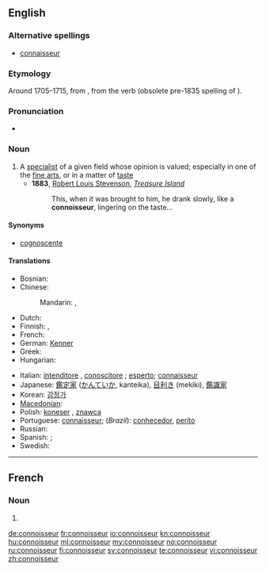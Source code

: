 ==English==

===Alternative spellings===
* [[connaisseur]]

===Etymology===
Around 1705–1715, from {{etyl|fr|en}} {{term|connoisseur|lang=fr}}, from the verb {{term|connoître|lang=fr}} (obsolete pre-1835 spelling of {{term|connaître|lang=fr||to know}}).

===Pronunciation===
* {{IPA|/ˌkɒnəˈsɜr/|/ˌkɒnəˈsʊər/}}

===Noun===
{{wikipedia}}
{{en-noun}}

# A [[specialist]] of a given field whose opinion is valued; especially in one of the [[fine arts]], or in a matter of [[taste]]
#* '''1883''', [[w:Robert Louis Stevenson|Robert Louis Stevenson]], ''[[w:Treasure Island|Treasure Island]]''
#*: This, when it was brought to him, he drank slowly, like a '''connoisseur''', lingering on the taste...

====Synonyms====
* [[cognoscente]]

====Translations====
{{trans-top|specialist whose opinion is valued}}
* Bosnian: {{t-|bs|znalac|m}}
* Chinese:
*: Mandarin: {{t|cmn|鑒定家|sc=Hani}}, {{t|cmn|鉴定家|tr=jiàndìngjiā|sc=Hani}}
* Dutch: {{t-|nl|kenner|m}}
* Finnish: {{t-|fi|tuntija}}, {{t|fi|erikoistuntija}}
* French: {{t+|fr|connaisseur|m}}
* German: [[Kenner]] {{m}}
* Greek: {{t+|el|ειδήμων|m|tr=eidímon}}
* Hungarian: {{t+|hu|műértő}}
{{trans-mid}}
* Italian: [[intenditore]] {{m}}, [[conoscitore]] {{m}}; [[esperto]]; [[connaisseur#Italian|connaisseur]] {{m}}
* Japanese: [[鑑定家]] ([[かんていか]], kanteika), [[目利き]] (mekiki), [[鑑識家]]
* Korean: [[감정가]]
* [[Macedonian]]: {{t|mk|познавач|m|tr=póznavač}}
* Polish: [[koneser]] {{m}}, [[znawca]] {{m}}
* Portuguese: [[connaisseur]]; (''Brazil''): [[conhecedor]], [[perito]]
* Russian: {{t+|ru|знаток|m|tr=znatók}}
* Spanish: {{t-|es|connaisseur|m}}; {{t-|es|connoisseur|m}}
* Swedish: {{t|sv|konnässör|c}}
{{trans-bottom}}

----

==French==

===Noun===
{{fr-noun|m}}

# {{obsolete spelling of|[[connaisseur]]|lang=fr}}

[[de:connoisseur]]
[[fr:connoisseur]]
[[io:connoisseur]]
[[kn:connoisseur]]
[[hu:connoisseur]]
[[ml:connoisseur]]
[[my:connoisseur]]
[[no:connoisseur]]
[[ru:connoisseur]]
[[fi:connoisseur]]
[[sv:connoisseur]]
[[te:connoisseur]]
[[vi:connoisseur]]
[[zh:connoisseur]]